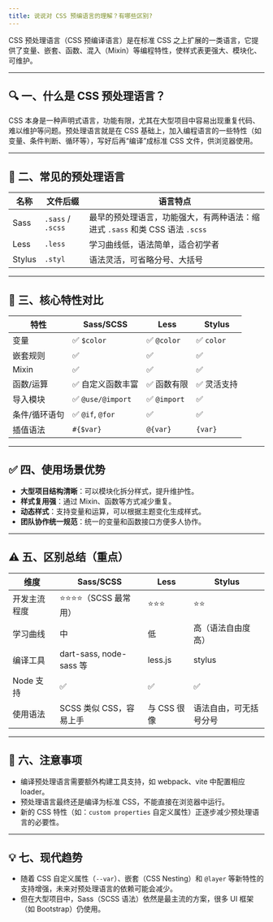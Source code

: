 ```yaml
---
title: 说说对 CSS 预编语言的理解？有哪些区别?
---
```


CSS 预处理语言（CSS 预编译语言）是在标准 CSS 之上扩展的一类语言，它提供了变量、嵌套、函数、混入（Mixin）等编程特性，使样式表更强大、模块化、可维护。

---

## 🔍 一、什么是 CSS 预处理语言？

CSS 本身是一种声明式语言，功能有限，尤其在大型项目中容易出现重复代码、难以维护等问题。预处理语言就是在 CSS 基础上，加入编程语言的一些特性（如变量、条件判断、循环等），写好后再“编译”成标准 CSS 文件，供浏览器使用。

---

## 🧰 二、常见的预处理语言

| 名称     | 文件后缀              | 语言特点                                              |
| ------ | ----------------- | ------------------------------------------------- |
| Sass   | `.sass` / `.scss` | 最早的预处理语言，功能强大，有两种语法：缩进式 `.sass` 和类 CSS 语法 `.scss` |
| Less   | `.less`           | 学习曲线低，语法简单，适合初学者                                  |
| Stylus | `.styl`           | 语法灵活，可省略分号、大括号                                    |

---

## 📐 三、核心特性对比

| 特性      | Sass/SCSS        | Less        | Stylus    |
| ------- | ---------------- | ----------- | --------- |
| 变量      | ✅ `$color`       | ✅ `@color`  | ✅ `color` |
| 嵌套规则    | ✅                | ✅           | ✅         |
| Mixin   | ✅                | ✅           | ✅         |
| 函数/运算   | ✅ 自定义函数丰富        | ✅ 函数有限      | ✅ 灵活支持    |
| 导入模块    | ✅ `@use/@import` | ✅ `@import` | ✅         |
| 条件/循环语句 | ✅ `@if`, `@for`  | ✅           | ✅         |
| 插值语法    | `#{$var}`        | `@{var}`    | `{var}`   |

---

## ✅ 四、使用场景优势

* **大型项目结构清晰**：可以模块化拆分样式，提升维护性。
* **样式复用强**：通过 Mixin、函数等方式减少重复。
* **动态样式**：支持变量和运算，可以根据主题变化生成样式。
* **团队协作统一规范**：统一的变量和函数接口方便多人协作。

---

## ⚠️ 五、区别总结（重点）

| 维度      | Sass/SCSS              | Less     | Stylus      |
| ------- | ---------------------- | -------- | ----------- |
| 开发主流程度  | ⭐⭐⭐⭐（SCSS 最常用）         | ⭐⭐⭐      | ⭐⭐          |
| 学习曲线    | 中                      | 低        | 高（语法自由度高）   |
| 编译工具    | dart-sass, node-sass 等 | less.js  | stylus      |
| Node 支持 | ✅                      | ✅        | ✅           |
| 使用语法    | SCSS 类似 CSS，容易上手       | 与 CSS 很像 | 语法自由，可无括号分号 |

---

## 🚧 六、注意事项

* 编译预处理语言需要额外构建工具支持，如 webpack、vite 中配置相应 loader。
* 预处理语言最终还是编译为标准 CSS，不能直接在浏览器中运行。
* 新的 CSS 特性（如：`custom properties` 自定义属性）正逐步减少预处理语言的必要性。

---

## 💡 七、现代趋势

* 随着 CSS 自定义属性（`--var`）、嵌套（CSS Nesting）和 `@layer` 等新特性的支持增强，未来对预处理语言的依赖可能会减少。
* 但在大型项目中，Sass（SCSS 语法）依然是最主流的方案，很多 UI 框架（如 Bootstrap）仍使用。



